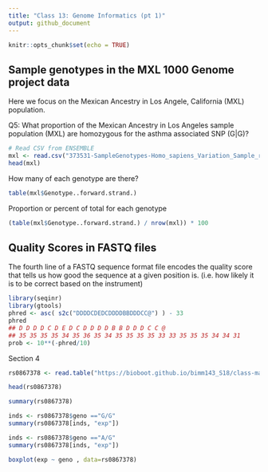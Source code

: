 ```yaml
---
title: "Class 13: Genome Informatics (pt 1)"
output: github_document
---
```


```r
knitr::opts_chunk$set(echo = TRUE)
```

## Sample genotypes in the MXL 1000 Genome project data

Here we focus on the Mexican Ancestry in Los Angele, California (MXL) population.

Q5: What proportion of the Mexican Ancestry in Los Angeles sample population (MXL) are homozygous for the asthma associated SNP (G|G)?
```r
# Read CSV from ENSEMBLE
mxl <- read.csv("373531-SampleGenotypes-Homo_sapiens_Variation_Sample_rs8067378.csv")
head(mxl)
```

How many of each genotype are there?
```r
table(mxl$Genotype..forward.strand.)
```

Proportion or percent of total for each genotype
```r
(table(mxl$Genotype..forward.strand.) / nrow(mxl)) * 100
```

## Quality Scores in FASTQ files

The fourth line of a FASTQ sequence format file encodes the quality score that tells us how good the sequence at a given position is. (i.e. how likely it is to be correct based on the instrument)

```r
library(seqinr)
library(gtools)
phred <- asc( s2c("DDDDCDEDCDDDDBBDDDCC@") ) - 33
phred
## D D D D C D E D C D D D D B B D D D C C @
## 35 35 35 35 34 35 36 35 34 35 35 35 35 33 33 35 35 35 34 34 31
prob <- 10**(-phred/10)
```


Section 4
```r
rs0867378 <- read.table("https://bioboot.github.io/bimm143_S18/class-material/rs8067378_ENSG00000172057.6.txt", row.names=1)

head(rs0867378)
```

```r
summary(rs0867378)
```

```r
inds <- rs0867378$geno =="G/G"
summary(rs0867378[inds, "exp"])
```

```r
inds <- rs0867378$geno =="A/G"
summary(rs0867378[inds, "exp"])
```

```r
boxplot(exp ~ geno , data=rs0867378)
```











